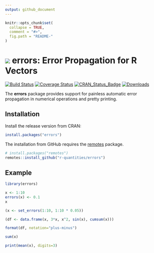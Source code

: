 ```yaml
---
output: github_document
---
```


<!-- README.md is generated from README.Rmd. Please edit that file -->

```r
knitr::opts_chunk$set(
  collapse = TRUE,
  comment = "#>",
  fig.path = "README-"
)
```

# <img src="https://avatars1.githubusercontent.com/u/32303769?s=40&v=4"> errors: Error Propagation for R Vectors

[![Build Status](https://travis-ci.org/r-quantities/errors.svg?branch=master)](https://travis-ci.org/r-quantities/errors)
[![Coverage Status](https://codecov.io/gh/r-quantities/errors/branch/master/graph/badge.svg)](https://codecov.io/gh/r-quantities/errors)
[![CRAN\_Status\_Badge](https://www.r-pkg.org/badges/version/errors)](https://cran.r-project.org/package=errors)
[![Downloads](https://cranlogs.r-pkg.org/badges/errors)](https://cran.r-project.org/package=errors)

The **errors** package provides support for painless automatic error propagation in numerical operations and pretty printing.

## Installation

Install the release version from CRAN:

```r
install.packages("errors")
```

The installation from GitHub requires the [remotes](https://cran.r-project.org/package=remotes) package.

```r
# install.packages("remotes")
remotes::install_github("r-quantities/errors")
```

## Example

```r
library(errors)

x <- 1:10
errors(x) <- 0.1
x

(x <- set_errors(1:10, 1:10 * 0.05))

(df <- data.frame(x, 3*x, x^2, sin(x), cumsum(x)))

format(df, notation="plus-minus")

sum(x)

print(mean(x), digits=3)
```
